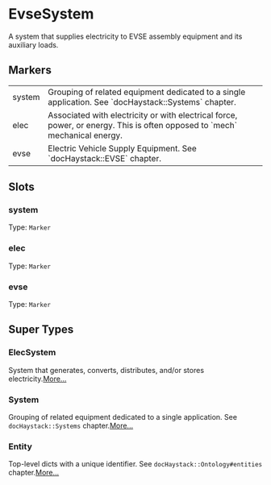 # EvseSystem
A system that supplies electricity to EVSE assembly equipment and its
auxiliary loads.
## Markers
<table>
<tbody>
<tr>
<td className='p-2 align-top'><span className='bg-sky-200 rounded-md px-3 py-1 text-sky-700 block font-semibold text-center text-sm'>system </span></td>
<td className='p-2 align-top'>Grouping of related equipment dedicated to a single application. See `docHaystack::Systems` chapter.</td>
</tr>
<tr>
<td className='p-2 align-top'><span className='bg-sky-200 rounded-md px-3 py-1 text-sky-700 block font-semibold text-center text-sm'>elec </span></td>
<td className='p-2 align-top'>Associated with electricity or with electrical force, power, or energy. This is often opposed to `mech` mechanical energy.</td>
</tr>
<tr>
<td className='p-2 align-top'><span className='bg-sky-200 rounded-md px-3 py-1 text-sky-700 block font-semibold text-center text-sm'>evse </span></td>
<td className='p-2 align-top'>Electric Vehicle Supply Equipment.  See `docHaystack::EVSE` chapter.</td>
</tr>
</tbody>
</table>

## Slots

### system
Type: `Marker`

### elec
Type: `Marker`

### evse
Type: `Marker`



## Super Types
### ElecSystem
System that generates, converts, distributes, and/or stores electricity.[More...](/ph/entities/ElecSystem)

### System
Grouping of related equipment dedicated to a single application.
See `docHaystack::Systems` chapter.[More...](/ph/entities/System)

### Entity
Top-level dicts with a unique identifier.
See `docHaystack::Ontology#entities` chapter.[More...](/ph/entities/Entity)


